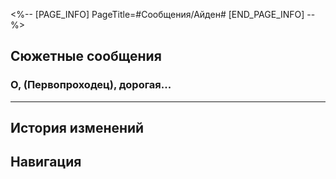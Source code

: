 <%-- [PAGE_INFO]
PageTitle=#Сообщения/Айден#
[END_PAGE_INFO] --%>
{{Сообщение Инфобокс
|id          = 150
|Изображение = НИП Айден Иконка.png
|Тип         = НИП
|Отправитель = Айден
|ПодписьСоо  = 
|Фракция     = Пенакония
}}

==Сюжетные сообщения==
===О, {{MC|ж=госпожа|м=господин}} (Первопроходец), дорогая...===
{{Сообщения
|условие_получения = 
|текст =
:'''Айден:''' О, {{MC|ж=госпожа|м=господин}} (Первопроходец), дорогая Суперзвезда праздника, как поживаете?
:'''Айден:''' Ваше выступление было просто потрясающим. Вы побили рекорд просмотров, а он держался половину янтарной эры!
:'''Айден:''' И в знак искреннего восхищения мы подготовили особый подарок.
:'''Айден:''' К сожалению, из-за этого подарка случилось небольшое происшествие, и нам очень нужна помощь. Получится ли у вас подойти?
:{Выбор} Скоро приду.
::'''(Первопроходец):''' Подарки!
::'''(Первопроходец):''' Ждите, я скоро приду!
:{Выбор} Тогда, пожалуй, откажусь.
::'''(Первопроходец):''' Происшествие?
::'''(Первопроходец):''' Кажется, это опасно. Что-то мне не хочется.
::'''Айден:''' Прошу, не беспокойтесь. Ничего страшного не случилось.
:'''Айден:''' Буду ждать вас в студии в выжженных песках.
<!--;{Принятая миссия: Отдых в выжженных песках}-->
}}
----

==История изменений==
{{История изменений|2.7}}

==Навигация==
{{Сообщения Навбокс}}